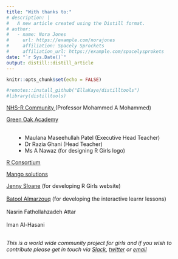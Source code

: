 ```yaml
---
title: "With thanks to:"
# description: |
#   A new article created using the Distill format.
# author:
#   - name: Nora Jones 
#     url: https://example.com/norajones
#     affiliation: Spacely Sprockets
#     affiliation_url: https://example.com/spacelysprokets
date: "`r Sys.Date()`"
output: distill::distill_article
---
```


```r
knitr::opts_chunk$set(echo = FALSE)
```

```r
#remotes::install_github("EllaKaye/distilltools")
#library(distilltools)
```


<div class="contributor_ppl" style="text-align:left">
<a class="contributor_org" href="https://nhsrcommunity.com/" target="_blank">NHS-R Community </a> (Professor Mohammed A Mohammed)
</div>


<div style="text-align:left">
<a class="contributor_org" href="https://greenoak.bham.sch.uk/" target="_blank">Green Oak Academy</a>
<br><br>
<ul >
<li class="contributor_ppl" style="margin-left: 25px"> Maulana Maseehullah Patel (Executive Head Teacher) </li>
<li class="contributor_ppl" style="margin-left: 25px"> Dr Razia Ghani (Head Teacher) </li>
<li class="contributor_ppl" style="margin-left: 25px"> Ms A Nawaz (for designing R Girls logo) </li>
</ul>
</div>

<div style="text-align:left">
<a class="contributor_org" href="https://www.r-consortium.org/" target="_blank">R Consortium</a>
</div>

<div style="text-align:left">
<a class="contributor_org" href="https://www.mango-solutions.com/" target="_blank">Mango solutions</a>
</div>


<div style="text-align:left" class="contributor_ppl" style="padding-bottom: 0px;">
<a href="https://jennysloane.netlify.app/" target="_blank">Jenny Sloane</a> (for developing R Girls website) <br><br>
<a href="https://batool-almarzouq.netlify.app/" target="_blank">Batool Almarzouq</a> (for developing the interactive learnr lessons) <br><br>
Nasrin Fathollahzadeh Attar <br><br>
Iman Al-Hasani <br><br>



*This is a world wide community project for girls and if you wish to contribute please get in touch via <a href="https://r-girls.slack.com" target="_blank">Slack</a>, <a href="https://twitter.com/R_Girls_School" target="_blank">twitter</a> or <a href="mailto:rgirlsschool@gmail.com" target="_blank">email</a>*

</div>
